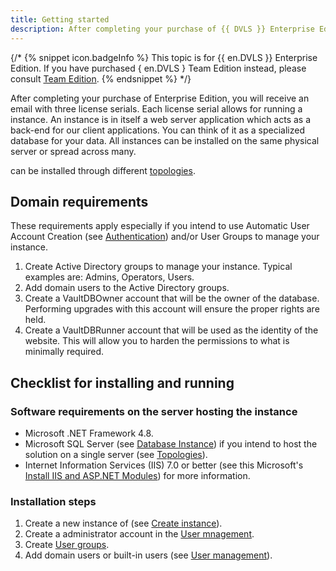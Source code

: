 ```yaml
---
title: Getting started
description: After completing your purchase of {{ DVLS }} Enterprise Edition, you will receive an email with three license serials.
---
```


{/* {% snippet icon.badgeInfo %}
This topic is for {{ en.DVLS }} Enterprise Edition. If you have purchased { en.DVLS } Team Edition instead, please consult [Team Edition](/server/getting-started/team-edition/).
{% endsnippet %} */}

After completing your purchase of <Glossary name="DVLS" /> Enterprise Edition, you will receive an email with three license serials. Each license serial allows for running a <Glossary name="DVLS" /> instance. An instance is in itself a web server application which acts as a back-end for our client applications. You can think of it as a specialized database for your data. All instances can be installed on the same physical server or spread across many.

<Glossary name="DVLS" /> can be installed through different [topologies](/server/overview/topologies/).

## Domain requirements

These requirements apply especially if you intend to use Automatic User Account Creation (see [Authentication](/server/web-interface/administration/configuration/server-settings/general/authentication/)) and/or User Groups to manage your instance.

1. Create Active Directory groups to manage your instance. Typical examples are: <Glossary name="RDM" /> Admins, <Glossary name="RDM" /> Operators, <Glossary name="RDM" /> Users.
1. Add domain users to the Active Directory groups.
1. Create a VaultDBOwner account that will be the owner of the database. Performing upgrades with this account will ensure the proper rights are held.
1. Create a VaultDBRunner account that will be used as the identity of the website. This will allow you to harden the permissions to what is minimally required.

## Checklist for installing and running <Glossary name="DVLS" />

### Software requirements on the server hosting the instance

* Microsoft .NET Framework 4.8.
* Microsoft SQL Server (see [Database Instance](/server/installation/database-instance/)) if you intend to host the solution on a single server (see [Topologies](/server/overview/topologies/)).
* Internet Information Services (IIS) 7.0 or better (see this Microsoft's [Install IIS and ASP.NET Modules](https://docs.microsoft.com/en-us/iis/application-frameworks/scenario-build-an-aspnet-website-on-iis/configuring-step-1-install-iis-and-asp-net-modules)) for more information.

### Installation steps

1. Create a new instance of <Glossary name="DVLS" /> (see [Create <Glossary name="DVLS" /> instance](/server/installation/create-server-instance/)).
1. Create a <Glossary name="DVLS" /> administrator account in the [User mnagement](/server/web-interface/administration/security-management/users/).
1. Create [User groups](/server/web-interface/administration/security-management/user-groups/).
1. Add domain users or built-in users (see [User management](/server/web-interface/administration/security-management/users/)).
